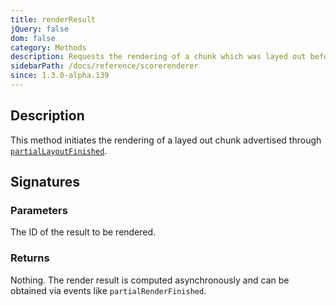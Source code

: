 ```yaml
---
title: renderResult
jQuery: false
dom: false
category: Methods
description: Requests the rendering of a chunk which was layed out before.
sidebarPath: /docs/reference/scorerenderer
since: 1.3.0-alpha.139
---
```


<SinceBadge since="1.3.0-alpha.139" />


## Description
This method initiates the rendering of a layed out chunk advertised through [`partialLayoutFinished`](/docs/reference/scorerenderer/partiallayoutfinished). 

## Signatures

<TypeTable>
    <TypeRow type="js" name="function renderResult(resultId)" />
    <TypeRow type="net" name="void RenderResult(string resultId)" />
</TypeTable>

### Parameters

<ParameterTable>
    <ParameterRow platform="all" name="resultId" type="string">
        The ID of the result to be rendered.
    </ParameterRow>
</ParameterTable>


### Returns
Nothing. The render result is computed asynchronously and can be obtained via events like `partialRenderFinished`.
